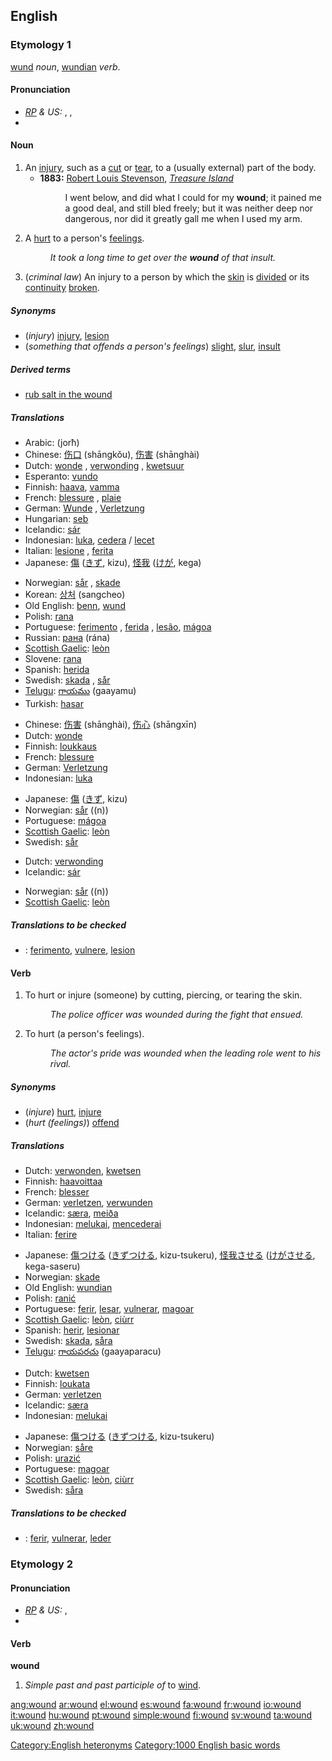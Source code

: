 ==English==

===Etymology 1===
{{OE.}} [[wund]] ''noun'', [[wundian]] ''verb''.

====Pronunciation====
* ''[[RP]] & US:'' {{AHD|wo͞ond}}, {{IPA|/wuːnd/}}, {{SAMPA|/wu:nd/}}
*{{audio|en-us-wound-injury.ogg|Audio (US)}}

====Noun====
{{wikipedia}}
{{en-noun}}

# An [[injury]], such as a [[cut]] or [[tear]], to a (usually external) part of the body.
#* '''1883:''' [[w:Robert Louis Stevenson|Robert Louis Stevenson]], ''[[w:Treasure Island|Treasure Island]]''
#*:I went below, and did what I could for my '''wound'''; it pained me a good deal, and still bled freely; but it was neither deep nor dangerous, nor did it greatly gall me when I used my arm.
# A [[hurt]] to a person's [[feeling]]s.
#: ''It took a long time to get over the '''wound''' of that insult.''
# (''criminal law'') An injury to a person by which the [[skin]] is [[divide]]d or its [[continuity]] [[broken]].

=====Synonyms=====
*(''injury'') [[injury]], [[lesion]]
*(''something that offends a person's feelings'') [[slight]], [[slur]], [[insult]]

=====Derived terms=====
*[[rub salt in the wound]]

=====Translations=====
{{trans-top|injury}}
*Arabic: {{ARchar|[[جرح]]}} (jorħ)
*Chinese: [[伤口]] (shāngkǒu), [[伤害]] (shānghài)
*Dutch: [[wonde]] {{f}}, [[verwonding]] {{f}}, [[kwetsuur]] {{f}}
*Esperanto: [[vundo]]
*Finnish: [[haava]], [[vamma]]
*French: [[blessure]] {{f}}, [[plaie]] {{f}}
*German: [[Wunde]] {{f}}, [[Verletzung]] {{f}}
*Hungarian: [[seb]]
*Icelandic: [[sár]] {{n}}
*Indonesian: [[luka]], [[cedera]] / [[lecet]]
*Italian: [[lesione]] {{f}}, [[ferita]] {{f}}
*Japanese: [[傷]] ([[きず]], kizu), [[怪我]] ([[けが]], kega)
{{trans-mid}}
*Norwegian: [[sår]] {{n}}, [[skade]] {{m}}
*Korean: [[상처]] (sangcheo)
*Old English: [[benn]], [[wund]]
*Polish: [[rana#Polish|rana]] {{f}}
*Portuguese: [[ferimento]] {{m}}, [[ferida]] {{f}}, [[lesão]], [[mágoa]] {{f}}
*Russian: [[рана]] (rána) {{f}}
*[[Scottish Gaelic]]: [[leòn]] {{m}}
*Slovene: [[rana]] {{f}}
*Spanish: [[herida]] {{f}}
*Swedish: [[skada]] {{c}}, [[sår]] {{n}}
*[[Telugu]]: [[గాయము]] (gaayamu)
*Turkish: [[hasar]]
{{trans-bottom}}

{{trans-top|something that offends a person’s feelings}}
*Chinese: [[伤害]] (shānghài), [[伤心]] (shāngxīn)
*Dutch: [[wonde]] {{f}}
*Finnish: [[loukkaus]]
*French: [[blessure]] {{f}}
*German: [[Verletzung]] {{f}}
*Indonesian: [[luka]]
{{trans-mid}}
*Japanese: [[傷]] ([[きず]], kizu)
*Norwegian: [[sår]] ((n))
*Portuguese: [[mágoa]] {{f}}
*[[Scottish Gaelic]]: [[leòn]] {{m}}
*Swedish: [[sår]] {{n}}
{{trans-bottom}}

{{trans-top|an injury to a person by which the skin is divided}}
*Dutch: [[verwonding]] {{f}}
*Icelandic: [[sár]] {{n}}
{{trans-mid}}
*Norwegian: [[sår]] ((n))
*[[Scottish Gaelic]]: [[leòn]] {{m}}
{{trans-bottom}}

=====Translations to be checked=====
<!--Remove this section once all of the translations below have been moved into the tables above.-->
{{checktrans}}

*{{ttbc|Interlingua}}: [[ferimento]], [[vulnere]], [[lesion#Interlingua|lesion]]

====Verb====
{{en-verb}}

# {{transitive}} To hurt or injure (someone) by cutting, piercing, or tearing the skin.
#:''The police officer was wounded during the fight that ensued.''
# {{transitive}} To hurt (a person's feelings).
#:''The actor's pride was wounded when the leading role went to his rival.''

=====Synonyms=====
*(''injure'') [[hurt]], [[injure]]
*(''hurt (feelings)'') [[offend]]

=====Translations=====
{{trans-top|hurt or injure}}
*Dutch: [[verwonden]], [[kwetsen]]
*Finnish: [[haavoittaa]]
*French: [[blesser]]
*German: [[verletzen]], [[verwunden]]
*Icelandic: [[særa]], [[meiða]]
*Indonesian: [[luka|melukai]], [[cedera|mencederai]]
*Italian: [[ferire]]
{{trans-mid}}
*Japanese: [[傷]]つける ([[きず]]つける, kizu-tsukeru), [[怪我]]させる ([[けが]]させる, kega-saseru)
*Norwegian: [[skade]]
*Old English: [[wundian]]
*Polish: [[ranić]]
*Portuguese: [[ferir]], [[lesar]], [[vulnerar]], [[magoar]]
*[[Scottish Gaelic]]: [[leòn]], [[ciùrr]]
*Spanish: [[herir]], [[lesionar]]
*Swedish: [[skada]], [[såra]]
*[[Telugu]]: [[గాయపరచు]] (gaayaparacu)
{{trans-bottom}}

{{trans-top|hurt (someone's feelings)}}
*Dutch: [[kwetsen]]
*Finnish: [[loukata]]
*German: [[verletzen]]
*Icelandic: [[særa]]
*Indonesian: [[luka|melukai]]
{{trans-mid}}
*Japanese: [[傷]]つける ([[きず]]つける, kizu-tsukeru)
*Norwegian: [[såre]]
*Polish: [[urazić]]
*Portuguese: [[magoar]]
*[[Scottish Gaelic]]: [[leòn]], [[ciùrr]]
*Swedish: [[såra]]
{{trans-bottom}}

=====Translations to be checked=====
<!--Remove this section once all of the translations below have been moved into the tables above.-->
{{checktrans}}

*{{ttbc|Interlingua}}: [[ferir]], [[vulnerar]], [[leder]]

===Etymology 2===

====Pronunciation====
* ''[[RP]] & US:'' {{IPA|/waʊnd/}}, {{SAMPA|/waUnd/}}
*{{audio|en-us-wound-turned.ogg|Audio (US)}}

====Verb====
'''wound'''

# ''Simple past and past participle of'' to [[wind]].

<!--do not add translations here-->

[[Category:English heteronyms]]
[[Category:1000 English basic words]]

[[ang:wound]]
[[ar:wound]]
[[el:wound]]
[[es:wound]]
[[fa:wound]]
[[fr:wound]]
[[io:wound]]
[[it:wound]]
[[hu:wound]]
[[pt:wound]]
[[simple:wound]]
[[fi:wound]]
[[sv:wound]]
[[ta:wound]]
[[uk:wound]]
[[zh:wound]]